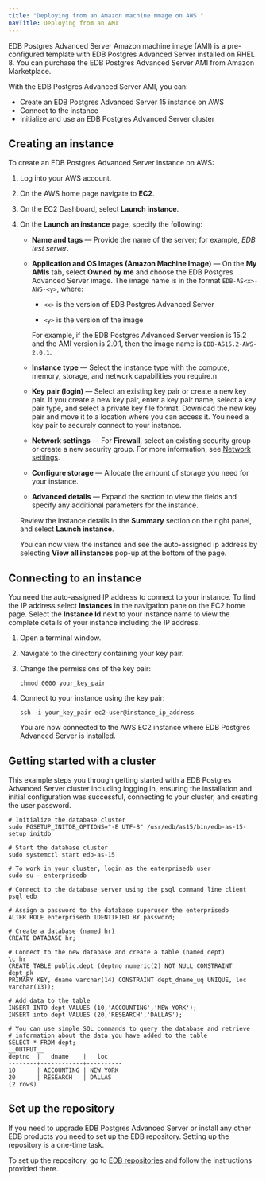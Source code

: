 ```yaml
---
title: "Deploying from an Amazon machine mmage on AWS "
navTitle: Deploying from an AMI
---
```



EDB Postgres Advanced Server Amazon machine image (AMI) is a pre-configured template with EDB Postgres Advanced Server installed on RHEL 8. You can purchase the EDB Postgres Advanced Server AMI from Amazon Marketplace. 

With the EDB Postgres Advanced Server AMI, you can:
- Create an EDB Postgres Advanced Server 15 instance on AWS
- Connect to the instance
- Initialize and use an EDB Postgres Advanced Server cluster

## Creating an instance

To create an EDB Postgres Advanced Server instance on AWS: 

1. Log into your AWS account.

1. On the AWS home page navigate to **EC2**.

1. On the EC2 Dashboard, select **Launch instance**.

1. On the **Launch an instance** page, specify the following:

   - **Name and tags** &mdash; Provide the name of the server; for example, *EDB test server*.

   - **Application and OS Images (Amazon Machine Image)** &mdash; On the **My AMIs** tab, select **Owned by me** and choose the EDB Postgres Advanced Server image. The image name is in the format `EDB-AS<x>-AWS-<y>`, where: 
   
     - `<x>` is the version of EDB Postgres Advanced Server 

     - `<y>` is the version of the image
     
     For example, if the EDB Postgres Advanced Server version is 15.2 and the AMI version is 2.0.1, then the image name is `EDB-AS15.2-AWS-2.0.1`.
 
   - **Instance type** &mdash; Select the instance type with the compute, memory, storage, and network capabilities you require.n

   - **Key pair (login)** &mdash; Select an existing key pair or create a new key pair. If you create a new key pair, enter a key pair name, select a key pair type, and select a private key file format. Download the new key pair and move it to a location where you can access it. You need a key pair to securely connect to your instance.

   - **Network settings** &mdash; For **Firewall**, select an existing security group or create a new security group. For more information, see [Network settings](https://docs.aws.amazon.com/AWSEC2/latest/UserGuide/ec2-networking.html).

   - **Configure storage** &mdash; Allocate the amount of storage you need for your instance.

   - **Advanced details** &mdash; Expand the section to view the fields and specify any additional parameters for the instance.

   Review the instance details in the **Summary** section on the right panel, and select **Launch instance**.

   You can now view the instance and see the auto-assigned ip address by selecting **View all instances** pop-up at the bottom of the page.

## Connecting to an instance

You need the auto-assigned IP address to connect to your instance. To find the IP address select **Instances** in the navigation pane on the EC2 home page. Select the **Instance Id** next to your instance name to view the complete details of your instance including the IP address.

1. Open a terminal window.

1. Navigate to the directory containing your key pair.

1. Change the permissions of the key pair:

   ```shell
   chmod 0600 your_key_pair
   ```

1. Connect to your instance using the key pair:

   ```shell
   ssh -i your_key_pair ec2-user@instance_ip_address
   ```

   You are now connected to the AWS EC2 instance where EDB Postgres Advanced Server is installed. 

## Getting started with a cluster

This example steps you through getting started with a EDB Postgres Advanced Server cluster including logging in, ensuring the installation and initial configuration was successful, connecting to your cluster, and creating the user password.

```shell
# Initialize the database cluster
sudo PGSETUP_INITDB_OPTIONS="-E UTF-8" /usr/edb/as15/bin/edb-as-15-setup initdb

# Start the database cluster
sudo systemctl start edb-as-15

# To work in your cluster, login as the enterprisedb user
sudo su - enterprisedb

# Connect to the database server using the psql command line client
psql edb

# Assign a password to the database superuser the enterprisedb
ALTER ROLE enterprisedb IDENTIFIED BY password;

# Create a database (named hr)
CREATE DATABASE hr;

# Connect to the new database and create a table (named dept)
\c hr
CREATE TABLE public.dept (deptno numeric(2) NOT NULL CONSTRAINT dept_pk
PRIMARY KEY, dname varchar(14) CONSTRAINT dept_dname_uq UNIQUE, loc
varchar(13));

# Add data to the table
INSERT INTO dept VALUES (10,'ACCOUNTING','NEW YORK');
INSERT into dept VALUES (20,'RESEARCH','DALLAS');

# You can use simple SQL commands to query the database and retrieve
# information about the data you have added to the table
SELECT * FROM dept;
__OUTPUT__
deptno  |   dname    |   loc
--------+------------+----------
10      | ACCOUNTING | NEW YORK
20      | RESEARCH   | DALLAS
(2 rows)
```

## Set up the repository

If you need to upgrade EDB Postgres Advanced Server or install any other EDB products you need to set up the EDB repository. Setting up the repository is a one-time task. 

To set up the repository, go to [EDB repositories](https://www.enterprisedb.com/repos-downloads) and follow the instructions provided there.



